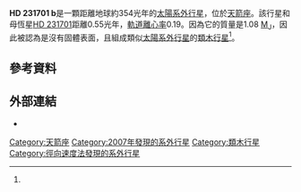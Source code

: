 {{Planetbox begin 
| name = HD 231701 b
}}
{{Planetbox star
| star = [[HD_231701|HD 231701]]
| constell = [[天箭座|天箭座]]
| RA = {{RA|19|32|04.1611}}
| DEC = {{DEC|+16|28|27.444}}
| dist_ly = 353.6
| dist_pc = 108.4
| class = F8V
}} 
{{Planetbox orbit 
| semimajor = 0.55
| periastron = 0.45
| apastron = 0.65
| eccentricity = 0.19 ± 0.05
| period = 142 ± 2.8
| period_year = 0.389
| arg_peri = 117 ± 24 
| t_peri = 2,453,203±3.2
| semi-amp = 38.3
}}
{{Planetbox character 
| minimum_mass = 1.08
}} 
{{Planetbox discovery 
| discovery_date = 2007年4月10日
| discoverers = [[黛布拉·費希爾|黛布拉·費希爾]]等人
| discovery_site = {{USA}}[[加利福尼亞州|加利福尼亞州]]
| discovery_method = [[徑向速度|徑向速度]]
| discovery_status=已發表論文<ref name="Fischer2007"/>
}} 
{{Planetbox end}}

'''HD 231701 b'''是一顆距離地球約354光年的[[太陽系外行星|太陽系外行星]]，位於[[天箭座|天箭座]]。該行星和母恆星[[HD_231701|HD 231701]]距離0.55光年，[[軌道離心率|軌道離心率]]0.19。因為它的質量是1.08 [[木星質量|M<sub>J</sub>]]，因此被認為是沒有固體表面，且組成類似[[太陽系|太陽系]][[外行星|外行星]]的[[類木行星|類木行星]]<ref name="Fischer2007"/>。

==參考資料==
{{Reflist|colwidth=30em|refs=

<ref name="Fischer2007">{{cite journal | title=Five Intermediate-Period Planets from the N2K Sample | url=http://iopscience.iop.org/0004-637X/669/2/1336/fulltext/ | last1=Fischer | first1=Debra A. | last2=Vogt | first2=Steven S. | last3=Marcy | first3=Geoffrey W. | last4=Butler | first4=R. Paul | last5=Sato | first5=Bun’ei | last6=Henry | first6=Gregory W. | last7=Robinson | first7=Sarah | last8=Laughlin | first8=Gregory | last9=Ida | first9=Shigeru | display-authors=1 | journal=The Astrophysical Journal | volume=669 | issue=2 | pages=1336–1344 | year=2007 | arxiv=0704.1191 | bibcode=2007ApJ...669.1336F | doi=10.1086/521869 | access-date=2013-04-20 | archive-date=2020-01-03 | archive-url=https://web.archive.org/web/20200103234921/http://iopscience.iop.org/0004-637X/669/2/1336/fulltext/ | dead-url=no }}</ref>

}}

== 外部連結 ==
* {{cite web | url=http://exoplanet.eu/planet.php?p1=HD+231701&p2=b | title=HD 231701 b | work=The Extrasolar Planets Encyclopaedia | accessdate=2013-04-20 | archive-date=2012-05-05 | archive-url=https://web.archive.org/web/20120505061758/http://exoplanet.eu/planet.php?p1=HD+231701&p2=b | dead-url=no }}
{{Sky|19|32|04.1611|+|16|28|27.444|353.6}}

[[Category:天箭座|Category:天箭座]]
[[Category:2007年發現的系外行星|Category:2007年發現的系外行星]]
[[Category:類木行星|Category:類木行星]]
[[Category:徑向速度法發現的系外行星|Category:徑向速度法發現的系外行星]]

{{extrasolar-planet-stub}}
